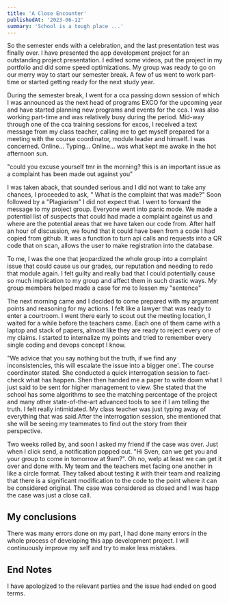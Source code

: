 ```yaml
---
title: 'A Close Encounter'
publishedAt: '2023-06-12'
summary: 'School is a tough place ...'
---
```


So the semester ends with a celebration, and the last presentation test was finally over. I have presented the app development project for an outstanding project presentation. I edited some videos, put the project in my portfolio and did some speed optimizations. My group was ready to go on our merry way to start our semester break. A few of us went to work part-time or started getting ready for the next study year.

During the semester break, I went for a cca passing down session of which I was announced as the next head of programs EXCO for the upcoming year and have started planning new programs and events for the cca. I was also working part-time and was relatively busy during the period. Mid-way through one of the cca training sessions for excos, I received a text message from my class teacher, calling me to get myself prepared for a meeting with the course coordinator, module leader and himself. I was concerned. Online... Typing... Online... was what kept me awake in the hot afternoon sun.

"could you excuse yourself tmr in the morning? this is an important issue as a complaint has been made out against you"

I was taken aback, that sounded serious and I did not want to take any chances, I proceeded to ask, " What is the complaint that was made?" Soon followed by a "Plagiarism" I did not expect that. I went to forward the message to my project group. Everyone went into panic mode. We made a potential list of suspects that could had made a complaint against us and where are the potential areas that we have taken our code from. After half an hour of discussion, we found that it could have been from a code I had copied from github. It was a function to turn api calls and requests into a QR code that on scan, allows the user to make registration into the database.

To me, I was the one that jeopardized the whole group into a complaint issue that could cause us our grades, our reputation and needing to redo that module again. I felt guilty and really bad that I could potentially cause so much implication to my group and affect them in such drastic ways. My group members helped made a case for me to lessen my "sentence"

The next morning came and I decided to come prepared with my argument points and reasoning for my actions. I felt like a lawyer that was ready to enter a courtroom. I went there early to scout out the meeting location, I waited for a while before the teachers came. Each one of them came with a laptop and stack of papers, almost like they are ready to reject every one of my claims. I started to internalize my points and tried to remember every single coding and devops concept I know.

"We advice that you say nothing but the truth, if we find any inconsistencies, this will escalate the issue into a bigger one'. The course coordinator stated. She conducted a quick interrogation session to fact-check what has happen. Shen then handed me a paper to write down what I just said to be sent for higher management to view. She stated that the school has some algorithms to see the matching percentage of the project and many other state-of-the-art advanced tools to see if I am telling the truth. I felt really intimidated. My class teacher was just typing away of everything that was said.After the interrogation session, she mentioned that she will be seeing my teammates to find out the story from their perspective.

Two weeks rolled by, and soon I asked my friend if the case was over. Just when I click send, a notification popped out. "Hi Sven, can we get you and your group to come in tomorrow at 9am?". Oh no, welp at least we can get it over and done with. My team and the teachers met facing one another in like a circle format. They talked about testing it with their team and realizing that there is a significant modification to the code to the point where it can be considered original. The case was considered as closed and I was happ the case was just a close call.

## My conclusions

There was many errors done on my part, I had done many errors in the whole process of developing this app development project. I will continuously improve my self and try to make less mistakes.

## End Notes
I have apologized to the relevant parties and the issue had ended on good terms.
